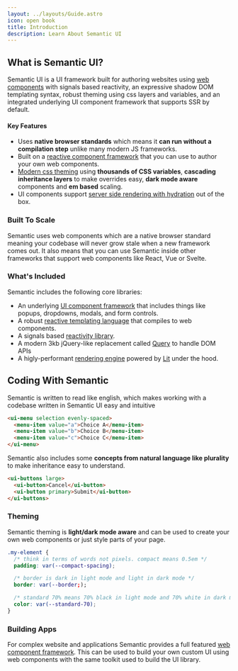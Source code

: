 ```yaml
---
layout: ../layouts/Guide.astro
icon: open book
title: Introduction
description: Learn About Semantic UI
---
```


## What is Semantic UI?

Semantic UI is a UI framework built for authoring websites using [web components](/web-components) with signals based reactivity, an expressive shadow DOM templating syntax, robust theming using css layers and  variables, and an integrated underlying UI component framework that  supports SSR by default.

#### Key Features
* Uses **native browser standards** which means it **can run without a compilation step** unlike many modern JS frameworks.
* Built on a [reactive component framework](/components) that you can use to author your own web components.
* [Modern css theming](/theming) using **thousands of CSS variables**, **cascading inheritance layers** to make overrides easy, **dark mode aware** components and **em based** scaling.
* UI components support [server side rendering with hydration](/ssr) out of the box.

### Built To Scale

Semantic uses web components which are a native browser standard meaning your codebase will never grow stale when a new framework comes out. It also means that you can use Semantic inside other frameworks that support web components like React, Vue or Svelte.


### What's Included

Semantic includes the following core libraries:
* An underlying [UI component framework](/components) that includes things like popups, dropdowns, modals, and form controls.
* A robust [reactive templating language](/api/templates) that compiles to web components.
* A signals based [reactivity library](/reactivity).
* A modern 3kb jQuery-like replacement called [Query](/query) to handle DOM APIs
* A higly-performant [rendering engine](/rendering) powered by [Lit](https://lit.dev) under the hood.


## Coding With Semantic

Semantic is written to read like english, which makes working with a codebase written in Semantic UI easy and intuitive

```html
<ui-menu selection evenly-spaced>
  <menu-item value="a">Choice A</menu-item>
  <menu-item value="b">Choice B</menu-item>
  <menu-item value="c">Choice C</menu-item>
</ui-menu>
```

Semantic also includes some **concepts from natural language like plurality** to make inheritance easy to understand.

```html
<ui-buttons large>
  <ui-button>Cancel</ui-button>
  <ui-button primary>Submit</ui-button>
</ui-buttons>
```

### Theming

Semantic theming is **light/dark mode aware** and can be used to create your own web components or just style parts of your page.

```css
.my-element {
  /* think in terms of words not pixels. compact means 0.5em */
  padding: var(--compact-spacing);

  /* border is dark in light mode and light in dark mode */
  border: var(--border;);

  /* standard 70% means 70% black in light mode and 70% white in dark mode */
  color: var(--standard-70);
}
```


### Building Apps

For complex website and applications Semantic provides a full featured [web component framework](/components). This can be used to build your own custom UI using web components with the same toolkit used to build the UI library.

<PlaygroundExample id="minimal"></PlaygroundExample>
